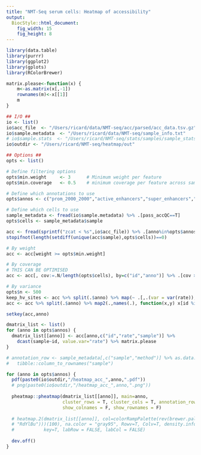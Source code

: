 ```yaml
---
title: "NMT-Seq serum cells: Heatmap of accessibility"
output: 
  BiocStyle::html_document: 
    fig_width: 15
    fig_height: 8
---
```

  
```r
library(data.table)
library(purrr)
library(ggplot2)
library(gplots)
library(RColorBrewer)
```

```r
matrix.please<-function(x) {
    m<-as.matrix(x[,-1])
    rownames(m)<-x[[1]]
    m
}
```

```r

## I/O ##
io <- list()
io$acc_file  <- "/Users/ricard/data/NMT-seq/acc/parsed/acc_data.tsv.gz"
io$sample.metadata  <- "/Users/ricard/data/NMT-seq/sample_info.txt"
# io$sample.stats  <- "/Users/ricard/NMT-seq/stats/samples/sample_stats.txt"
io$outdir <- "/Users/ricard/NMT-seq/heatmap/out"

## Options ##
opts <- list()

# Define filtering options
opts$min.weight     <- 3      # Minimum weight per feature
opts$min.coverage   <- 0.5    # minimum coverage per feature across samples (methylation)

# Define which annotations to use
opts$annos <- c("prom_2000_2000","active_enhancers","super_enhancers","DHS")

# Define which cells to use
sample_metadata <- fread(io$sample.metadata) %>% .[pass_accQC==T]
opts$cells <- sample_metadata$sample

```

```r
acc <- fread(sprintf("zcat < %s",io$acc_file)) %>% .[anno%in%opts$annos & sample%in%opts$cells] 
stopifnot(length(setdiff(unique(acc$sample),opts$cells))==0)
```

```r

# By weight
acc <- acc[weight >= opts$min.weight]

# By coverage
# THIS CAN BE OPTIMISED
acc <- acc[, cov:=.N/length(opts$cells), by=c("id","anno")] %>% .[cov >= opts$min.coverage] %>% .[,cov:=NULL]

# By variance
opts$n <- 500
keep_hv_sites <- acc %>% split(.$anno) %>% map(~ .[,.(var = var(rate)), by="id"] %>% setorder(-var) %>% head(n=opts$n) %>% .$id)
acc <- acc %>% split(.$anno) %>% map2(.,names(.), function(x,y) x[id %in% keep_hv_sites[[y]]]) %>% rbindlist

setkey(acc,anno)
```

<!-- Create matrix  -->
```r
dmatrix_list <- list()
for (anno in opts$annos) {
  dmatrix_list[[anno]] <- acc[anno,c("id","rate","sample")] %>% 
    dcast(sample~id, value.var="rate") %>% matrix.please
}
```

<!-- Plot heatmap -->
```r
# annotation_row <- sample_metadata[,c("sample","method")] %>% as.data.frame %>%
#   tibble::column_to_rownames("sample")

for (anno in opts$annos) {
  pdf(paste0(io$outdir,"/heatmap_acc_",anno,".pdf"))
  # png(paste0(io$outdir,"/heatmap_acc_",anno,".png"))
  
  pheatmap::pheatmap(dmatrix_list[[anno]], main=anno,
                     cluster_rows = T, cluster_cols = T, annotation_row = NA, annotation_col = NA,
                     show_colnames = F, show_rownames = F)
  
  # heatmap.2(dmatrix_list[[anno]], col=colorRampPalette(rev(brewer.pal(n = 7, name =
  # "RdYlBu")))(100), na.color = "gray95", Rowv=T, Colv=T, density.info="none", trace="none",
  #           key=T, labRow = FALSE, labCol = FALSE)
  
  dev.off()
}
```

